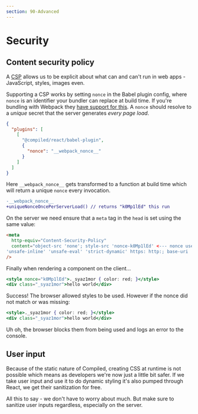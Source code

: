 ```yaml
---
section: 90-Advanced
---
```


# Security

## Content security policy

A [CSP](https://developer.mozilla.org/en-US/docs/Web/HTTP/CSP) allows us to be explicit about what can and can't run in web apps -
JavaScript,
styles,
images even.

Supporting a CSP works by setting `nonce` in the Babel plugin config,
where `nonce` is an identifier your bundler can replace at build time.
If you're bundling with Webpack they [have support for this](https://webpack.js.org/guides/csp/).
A `nonce` should resolve to a _unique_ secret that the server generates _every page load_.

```json
{
  "plugins": [
    [
      "@compiled/react/babel-plugin",
      {
        "nonce": "__webpack_nonce__"
      }
    ]
  ]
}
```

Here `__webpack_nonce__` gets transformed to a function at build time which will return a unique `nonce` every invocation.

```diff
-__webpack_nonce__
+uniqueNonceOncePerServerLoad() // returns "k0Mp1lEd" this run
```

On the server we need ensure that a `meta` tag in the `head` is set using the same value:

```html
<meta
  http-equiv="Content-Security-Policy"
  content="object-src 'none'; style-src 'nonce-k0Mp1lEd' <--- nonce used here
'unsafe-inline' 'unsafe-eval' 'strict-dynamic' https: http:; base-uri 'none';"
/>
```

Finally when rendering a component on the client...

```jsx
<style nonce="k0Mp1lEd">._syaz1mor { color: red; }</style>
<div class="_syaz1mor">hello world</div>
```

Success!
The browser allowed styles to be used.
However if the nonce did not match or was missing:

```jsx
<style>._syaz1mor { color: red; }</style>
<div class="_syaz1mor">hello world</div>
```

Uh oh,
the browser blocks them from being used and logs an error to the console.

## User input

Because of the static nature of Compiled,
creating CSS at runtime is not possible which means as developers we're now just a little bit safer.
If we take user input and use it to do dynamic styling it's also pumped through React,
we get their sanitization for free.

All this to say -
we don't have to worry about much.
But make sure to sanitize user inputs regardless,
especially on the server.
